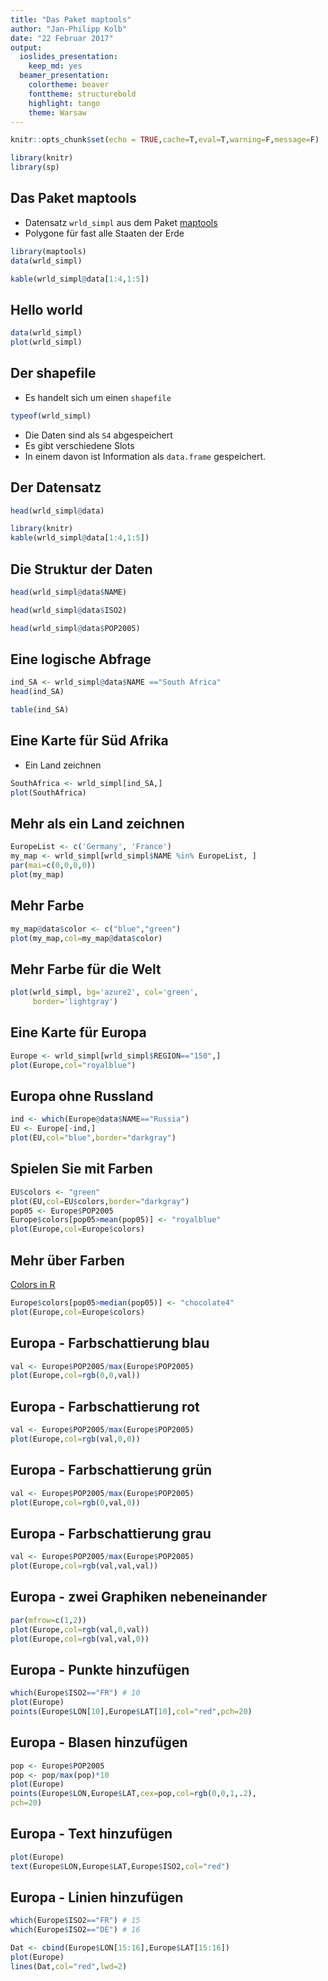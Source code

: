 ```yaml
---
title: "Das Paket maptools"
author: "Jan-Philipp Kolb"
date: "22 Februar 2017"
output: 
  ioslides_presentation: 
    keep_md: yes
  beamer_presentation: 
    colortheme: beaver
    fonttheme: structurebold
    highlight: tango
    theme: Warsaw
---
```



```r
knitr::opts_chunk$set(echo = TRUE,cache=T,eval=T,warning=F,message=F)
```

```r
library(knitr)
library(sp)
```



## Das Paket maptools

- Datensatz `wrld_simpl` aus dem Paket [maptools](https://cran.r-project.org/web/packages/maptools/index.html) 
- Polygone für fast alle Staaten der Erde

```r
library(maptools)
data(wrld_simpl)
```

```r
kable(wrld_simpl@data[1:4,1:5])
```

## Hello world

```r
data(wrld_simpl)
plot(wrld_simpl)
```


## Der shapefile

- Es handelt sich um einen `shapefile` 

```r
typeof(wrld_simpl)
```

- Die Daten sind als `S4` abgespeichert
- Es gibt verschiedene Slots
- In einem davon ist Information als `data.frame` gespeichert.

## Der Datensatz

```r
head(wrld_simpl@data)
```

```r
library(knitr)
kable(wrld_simpl@data[1:4,1:5])
```


## Die Struktur der Daten

```r
head(wrld_simpl@data$NAME)
```

```r
head(wrld_simpl@data$ISO2)
```

```r
head(wrld_simpl@data$POP2005)
```


## Eine logische Abfrage

```r
ind_SA <- wrld_simpl@data$NAME =="South Africa"
head(ind_SA)
```

```r
table(ind_SA)
```

## Eine Karte für Süd Afrika

- Ein Land zeichnen

```r
SouthAfrica <- wrld_simpl[ind_SA,]
plot(SouthAfrica)
```

## Mehr als ein Land zeichnen

```r
EuropeList <- c('Germany', 'France')
my_map <- wrld_simpl[wrld_simpl$NAME %in% EuropeList, ]
par(mai=c(0,0,0,0))
plot(my_map)
```

## Mehr Farbe

```r
my_map@data$color <- c("blue","green")
plot(my_map,col=my_map@data$color)
```

## Mehr Farbe für die Welt

```r
plot(wrld_simpl, bg='azure2', col='green',
     border='lightgray')
```

## Eine Karte für Europa

```r
Europe <- wrld_simpl[wrld_simpl$REGION=="150",]
plot(Europe,col="royalblue")
```


## Europa ohne Russland

```r
ind <- which(Europe@data$NAME=="Russia")
EU <- Europe[-ind,]
plot(EU,col="blue",border="darkgray")
```

## Spielen Sie mit Farben

```r
EU$colors <- "green"
plot(EU,col=EU$colors,border="darkgray")
pop05 <- Europe$POP2005
Europe$colors[pop05>mean(pop05)] <- "royalblue"
plot(Europe,col=Europe$colors)
```

## Mehr über Farben

[Colors in R](http://www.stat.columbia.edu/~tzheng/files/Rcolor.pdf)

```r
Europe$colors[pop05>median(pop05)] <- "chocolate4"
plot(Europe,col=Europe$colors)
```

## Europa - Farbschattierung blau

```r
val <- Europe$POP2005/max(Europe$POP2005)
plot(Europe,col=rgb(0,0,val))
```

## Europa - Farbschattierung rot

```r
val <- Europe$POP2005/max(Europe$POP2005)
plot(Europe,col=rgb(val,0,0))
```

## Europa - Farbschattierung grün

```r
val <- Europe$POP2005/max(Europe$POP2005)
plot(Europe,col=rgb(0,val,0))
```

## Europa - Farbschattierung grau

```r
val <- Europe$POP2005/max(Europe$POP2005)
plot(Europe,col=rgb(val,val,val))
```

## Europa - zwei Graphiken nebeneinander

```r
par(mfrow=c(1,2))
plot(Europe,col=rgb(val,0,val))
plot(Europe,col=rgb(val,val,0))
```

## Europa - Punkte hinzufügen

```r
which(Europe$ISO2=="FR") # 10
plot(Europe)
points(Europe$LON[10],Europe$LAT[10],col="red",pch=20)
```

## Europa - Blasen hinzufügen

```r
pop <- Europe$POP2005
pop <- pop/max(pop)*10
plot(Europe)
points(Europe$LON,Europe$LAT,cex=pop,col=rgb(0,0,1,.2),
pch=20)
```

## Europa - Text hinzufügen

```r
plot(Europe)
text(Europe$LON,Europe$LAT,Europe$ISO2,col="red")
```

## Europa - Linien hinzufügen

```r
which(Europe$ISO2=="FR") # 15
which(Europe$ISO2=="DE") # 16
```


```r
Dat <- cbind(Europe$LON[15:16],Europe$LAT[15:16])
plot(Europe)
lines(Dat,col="red",lwd=2)
```

